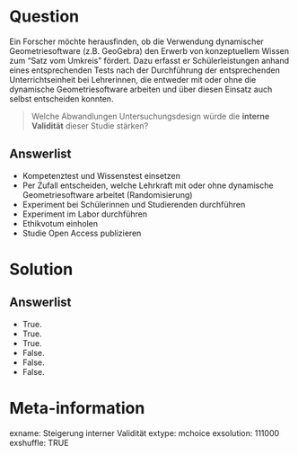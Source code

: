 Question
========
Ein Forscher möchte herausfinden, ob die Verwendung dynamischer Geometriesoftware (z.B. GeoGebra) den Erwerb von konzeptuellem Wissen zum "Satz vom Umkreis" fördert.
Dazu erfasst er Schülerleistungen anhand eines entsprechenden Tests nach der Durchführung der entsprechenden Unterrichtseinheit bei Lehrerinnen, die entweder mit oder ohne die dynamische Geometriesoftware arbeiten und über diesen Einsatz auch selbst entscheiden konnten.

> Welche Abwandlungen Untersuchungsdesign würde die __interne Validität__ dieser Studie stärken?



Answerlist
----------
* Kompetenztest und Wissenstest einsetzen
* Per Zufall entscheiden, welche Lehrkraft mit oder ohne dynamische Geometriesoftware arbeitet (Randomisierung)
* Experiment bei Schülerinnen und Studierenden durchführen
* Experiment im Labor durchführen
* Ethikvotum einholen
* Studie Open Access publizieren


Solution
========

Answerlist
----------
* True.
* True.
* True.
* False.
* False.
* False.





Meta-information
================
exname: Steigerung interner Validität
extype: mchoice
exsolution: 111000
exshuffle: TRUE

